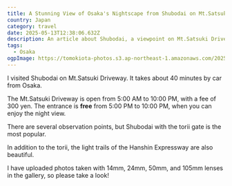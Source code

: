 ```yaml
---
title: A Stunning View of Osaka's Nightscape from Shubodai on Mt.Satsuki
country: Japan
category: travel
date: 2025-05-13T12:38:06.632Z
description: An article about Shubodai, a viewpoint on Mt.Satsuki Driveway that offers a spectacular view of the nightscapes of Ikeda and Minoh cities in Osaka.
tags:
  - Osaka
ogpImage: https://tomokiota-photos.s3.ap-northeast-1.amazonaws.com/2025/shubodai/img3.jpg
---
```


I visited Shubodai on Mt.Satsuki Driveway. It takes about 40 minutes by car from Osaka.

The Mt.Satsuki Driveway is open from 5:00 AM to 10:00 PM, with a fee of 300 yen.
The entrance is **free** from 5:00 PM to 10:00 PM, when you can enjoy the night view.

There are several observation points, but Shubodai with the torii gate is the most popular.

<BlogImage src="https://tomokiota-photos.s3.ap-northeast-1.amazonaws.com/2025/shubodai/img3.jpg" width={1000} />

In addition to the torii, the light trails of the Hanshin Expressway are also beautiful.

<BlogImage src="https://tomokiota-photos.s3.ap-northeast-1.amazonaws.com/2025/shubodai/img7.jpg" width={1000} />

I have uploaded photos taken with 14mm, 24mm, 50mm, and 105mm lenses in the gallery, so please take a look!

<BlogCard url="https://tomokiota.com/en/gallery/shubodai" />
